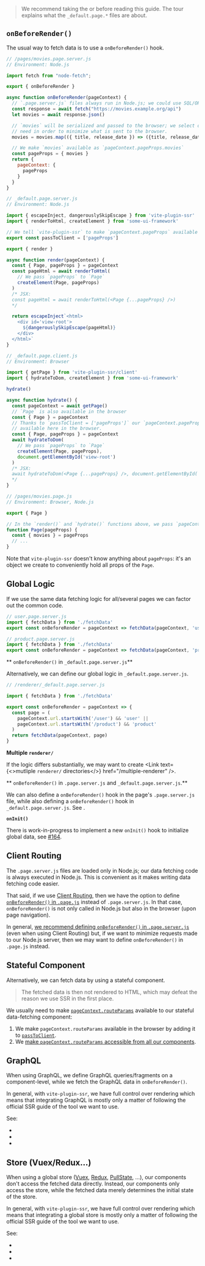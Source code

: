 
> We recommend taking the <Link text="React Tour" href="/react-tour" /> or <Link text="Vue Tour" href="/vue-tour" /> before reading this guide.
> The tour explains what the `_default.page.*` files are about.

## `onBeforeRender()`

The usual way to fetch data is to use a `onBeforeRender()` hook.

```js
// /pages/movies.page.server.js
// Environment: Node.js

import fetch from "node-fetch";

export { onBeforeRender }

async function onBeforeRender(pageContext) {
  // `.page.server.js` files always run in Node.js; we could use SQL/ORM queries here.
  const response = await fetch("https://movies.example.org/api")
  let movies = await response.json()

  // `movies` will be serialized and passed to the browser; we select only the data we
  // need in order to minimize what is sent to the browser.
  movies = movies.map(({ title, release_date }) => ({title, release_date}))

  // We make `movies` available as `pageContext.pageProps.movies`
  const pageProps = { movies }
  return {
    pageContext: {
      pageProps
    }
  }
}
```
```js
// _default.page.server.js
// Environment: Node.js

import { escapeInject, dangerouslySkipEscape } from 'vite-plugin-ssr'
import { renderToHtml, createElement } from 'some-ui-framework'

// We tell `vite-plugin-ssr` to make `pageContext.pageProps` available in the browser.
export const passToClient = ['pageProps']

export { render }

async function render(pageContext) {
  const { Page, pageProps } = pageContext
  const pageHtml = await renderToHtml(
    // We pass `pageProps` to `Page`
    createElement(Page, pageProps)
  )
  /* JSX:
  const pageHtml = await renderToHtml(<Page {...pageProps} />)
  */

  return escapeInject`<html>
    <div id='view-root'>
      ${dangerouslySkipEscape(pageHtml)}
    </div>
  </html>`
}
```
```js
// _default.page.client.js
// Environment: Browser

import { getPage } from 'vite-plugin-ssr/client'
import { hydrateToDom, createElement } from 'some-ui-framework'

hydrate()

async function hydrate() {
  const pageContext = await getPage()
  // `Page` is also available in the browser
  const { Page } = pageContext
  // Thanks to `passToClient = ['pageProps']` our `pageContext.pageProps` is
  // available here in the browser.
  const { Page, pageProps } = pageContext
  await hydrateToDom(
    // We pass `pageProps` to `Page`
    createElement(Page, pageProps),
    document.getElementById('view-root')
  )
  /* JSX:
  await hydrateToDom(<Page {...pageProps} />, document.getElementById('view-root'))
  */
}
```
```js
// /pages/movies.page.js
// Environment: Browser, Node.js

export { Page }

// In the `render()` and `hydrate()` functions above, we pass `pageContext.pageProps` to `Page`
function Page(pageProps) {
  const { movies } = pageProps
  // ...
}
```

Note that `vite-plugin-ssr` doesn't know anything about `pageProps`: it's an object we create to
conveniently hold all props of the `Page`.

## Global Logic

If we use the same data fetching logic for all/several pages we can factor out the common code.

```js
// user.page.server.js
import { fetchData } from './fetchData'
export const onBeforeRender = pageContext => fetchData(pageContext, 'user')
```

```js
// product.page.server.js
import { fetchData } from './fetchData'
export const onBeforeRender = pageContext => fetchData(pageContext, 'product')
```

** `onBeforeRender()` in `_default.page.server.js`**

Alternatively, we can define our global logic in `_default.page.server.js`.

```js
// /renderer/_default.page.server.js

import { fetchData } from './fetchData'

export const onBeforeRender = pageContext => {
  const page = (
    pageContext.url.startsWith('/user') && 'user' ||
    pageContext.url.startsWith('/product') && 'product'
  )
  return fetchData(pageContext, page)
}
```

**Multiple `renderer/`**

If the logic differs substantially, we may want to create <Link text={<>mutliple <code>renderer/</code> directories</>} href="/multiple-renderer" />.

** `onBeforeRender()` in `.page.server.js` and `_default.page.server.js`.**

We can also define a `onBeforeRender()` hook in the page's `.page.server.js` file,
while also defining a `onBeforeRender()` hook in `_default.page.server.js`.
See <Link href="/onBeforeRender-multiple" />.

**`onInit()`**

There is work-in-progress to implement a new `onInit()` hook to initialize global data, see [#164](https://github.com/brillout/vite-plugin-ssr/issues/164).

## Client Routing

The `.page.server.js` files are loaded only in Node.js;
our data fetching code is always executed in Node.js.
This is convenient as it makes writing data fetching code easier.

That said, if we use [Client Routing](/useClientRouter),
then we have the option to define [`onBeforeRender()` in `.page.js`](/onBeforeRender-isomorphic) instead of `.page.server.js`. In that case, `onBeforeRender()` is not only called in Node.js but also in the browser (upon page navigation).

In general, [we recommend defining `onBeforeRender()` in `.page.server.js`](/onBeforeRender-isomorphic#recommendation) (even when using Client Routing) but,
if we want to minimize requests made to our Node.js server,
then we may want to define `onBeforeRender()` in `.page.js` instead.

## Stateful Component

Alternatively, we can fetch data by using a stateful component.

> The fetched data is then not rendered to HTML, which may defeat the reason we use SSR in the first place.

We usually need to make [`pageContext.routeParams`](/pageContext) available to our stateful data-fetching component:
1. We make `pageContext.routeParams` available in the browser by adding it to [`passToClient`](/passToClient).
2. We [make `pageContext.routeParams` accessible from all our components](/pageContext-anywhere).

## GraphQL

When using GraphQL, we define GraphQL queries/fragments on a component-level, while we fetch the GraphQL data in `onBeforeRender()`.

In general, with `vite-plugin-ssr`, we have full control over rendering which means that integrating GraphQL is mostly only a matter of following the official SSR guide of the tool we want to use.

See:
 - <Link href="/apollo-graphql" />
 - <Link href="/urql" />
 - <Link href="/relay" />

## Store (Vuex/Redux...)

When using a global store ([Vuex](https://vuex.vuejs.org/), [Redux](https://redux.js.org/), [PullState](https://lostpebble.github.io/pullstate/), ...), our components don't access the fetched data directly. Instead, our components only access the store, while the fetched data merely determines the initial state of the store.

In general, with `vite-plugin-ssr`, we have full control over rendering which means that integrating a global store is mostly only a matter of following the official SSR guide of the tool we want to use.

See:
 - <Link href="/redux" />
 - <Link href="/vuex" />
 - <Link href="/pullstate" />

